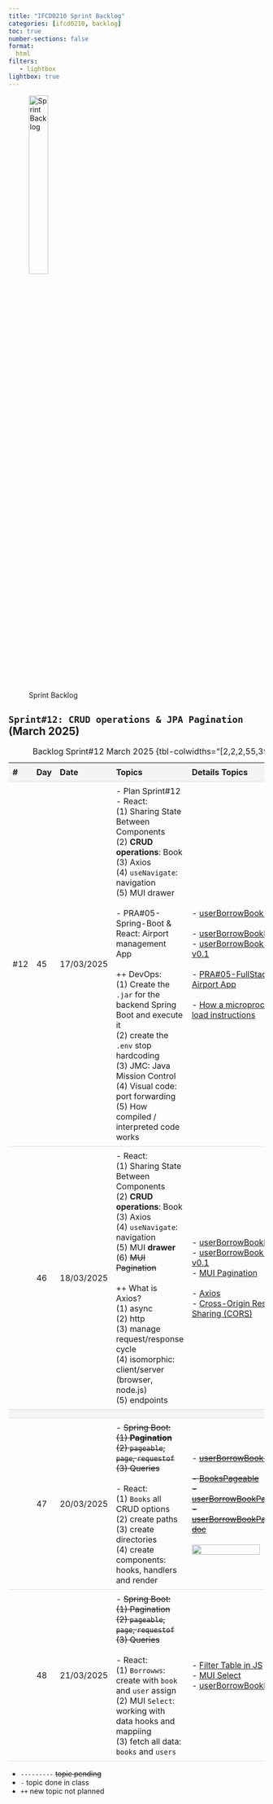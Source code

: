 ```yaml
---
title: "IFCD0210 Sprint Backlog"
categories: [ifcd0210, backlog]
toc: true
number-sections: false
format:
  html
filters:
   - lightbox
lightbox: true
---
```


<style>

.heatMap th { background:  #f4f4f4;}
tr:nth-child(3) {background-color: #f4f4f4;}
th, td {
  padding: 8px;
  text-align: left;
  border-bottom: 1px solid #ddd;
}

tr:hover {background-color:  #f4f4f4;}

</style>

![Sprint Backlog](/images/home/backlog.jpg){width="30%"}

<div class="heatMap">

::: {.column-page-right}


##  ``Sprint#12: CRUD operations & JPA Pagination`` (March 2025)

| # | Day | Date | Topics |  Details Topics |
| -- | -- | -- | -- | -- |
| #12 | 45 | 17/03/2025 | - Plan Sprint#12 </br> - React:</br>  (1) Sharing State Between Components  </br>   (2)  **CRUD operations**: Book </br>  (3) Axios </br>(4) `useNavigate`: navigation </br> (5) MUI drawer</br></BR> - PRA#05-Spring-Boot & React: Airport management App </br> </br>  ++ DevOps: </br>  (1) Create the `.jar` for the backend Spring Boot and execute it   </br>  (2) create the `.env` stop hardcoding </br>  (3) JMC: Java Mission Control </br>  (4) Visual code: port forwarding  </br> (5) How compiled / interpreted code works | - [userBorrowBook List](https://github.com/stars/AlbertProfe/lists/userborrowbook){.external target='_blank'} </br></br> - [userBorrowBookFront](https://github.com/AlbertProfe/userBorrowBookFront){.external target='_blank'} </br>- [userBorrowBook front v0.1](https://github.com/AlbertProfe/userBorrowBookFront/blob/master/docs/userBorrowBookFront-v0.1.md){.external target='_blank'} </br> </br> - [PRA#05-FullStack: Airport App](https://albertprofe.dev/ifcd0210-25/labs-ifcd0210-25/PRA-05-FullStack-v0.1.html){.external target='_blank'}  </br></br> - [How a microprocessor load instructions](https://www.youtube.com/watch?v=Ui6QyzcD3_E){.external target='_blank'} |
| | 46 | 18/03/2025 | - React:</br>  (1) Sharing State Between Components  </br>   (2)  **CRUD operations**: Book </br>  (3) Axios </br>(4) `useNavigate`: navigation </br> (5) MUI **drawer**</br> (6) <s>MUI Pagination</s>   </br></br> ++ What is Axios? </br> (1) async </br> (2) http </br> (3) manage request/response cycle </br> (4) isomorphic: client/server (browser, node.js) </br> (5) endpoints   | - [userBorrowBookFront](https://github.com/AlbertProfe/userBorrowBookFront){.external target='_blank'} </br>- [userBorrowBook front v0.1](https://github.com/AlbertProfe/userBorrowBookFront/blob/master/docs/userBorrowBookFront-v0.1.md){.external target='_blank'} </br> - [MUI Pagination](https://mui.com/material-ui/react-pagination/?srsltid=AfmBOoouts6xZIchwE6a0G-YInc8ZzJ9Cjn9JPo1PIrEqQFC66GkSivW){.external target='_blank'} </br> </br>   - [Axios](https://axios-http.com/docs/intro){.external target='_blank'}  </br> - [Cross-Origin Resource Sharing (CORS)](https://developer.mozilla.org/en-US/docs/Web/HTTP/Guides/CORS){.external target='_blank'} |
| |
| | 47 | 20/03/2025 | - <s>Spring Boot: </br> (1) **Pagination** </br> (2) `pageable`, `page`, `requestof`</br> (3) Queries </s>  </br></br>  - React: </br> (1) `Books` all CRUD options   </br> (2) create paths  </br> (3) create directories   </br> (4)  create components: hooks, handlers and render   | - <s>[userBorrowBook List](https://github.com/stars/AlbertProfe/lists/userborrowbook){.external target='_blank'} </br></br>  - [BooksPageable](https://github.com/AlbertProfe/BooksPageable){.external target='_blank'} </br> - [userBorrowBookPagination](https://github.com/AlbertProfe/userBorrowBookPagination){.external target='_blank'}</br> - [userBorrowBookPagination: doc](https://github.com/AlbertProfe/userBorrowBookPagination/blob/master/docs/pagination.md){.external target='_blank'} </br></br> ![](/images/ifcd0210-25/pagination.jpg){.lightbox width=80% fig-align="center"} </s>  |
| | 48 | 21/03/2025 | - <s> Spring Boot: </br> (1) Pagination  </br> (2) `pageable`, `page`, `requestof`</br> (3) Queries </s> </br> </br>  - React: </br>  (1) `Borrowws`: create with `book` and `user` assign  </br>  (2) MUI `Select`: working with data hooks and mappiing </br>  (3) fetch all data: `books` and `users`  | - [Filter Table in JS](https://www.w3schools.com/howto/howto_js_filter_table.asp){.external target='_blank'} </br>  - [MUI Select](https://mui.com/material-ui/react-select/?srsltid=AfmBOopXYgxnp5oXmvCyvSUwEoXuVgg9tir7e8xy8SeNl4k-wFxWHvVm){.external target='_blank'}  </BR>  - [userBorrowBookFront](https://github.com/AlbertProfe/userBorrowBookFront){.external target='_blank'} |
: Backlog Sprint#12 March 2025 {tbl-colwidths="[2,2,2,55,39]"}
:::

</div>

::: {.callout-note}
- `---------` <s>topic pending</s>
- `-` topic done in class
- `++` new topic not planned
:::


